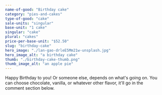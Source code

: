 ```yaml
---
name-of-good: "Birthday cake"
category: "pies-and-cakes"
type-of-good: "cake"
sale-units: "singular"
base-unit: "1 cake"
singular: "cake"
plural: "cakes"
price-per-base-unit: "$52.50"
slug: "birthday-cake"
hero_image: "./lan-gao-drleE5Mm21w-unsplash.jpg"
hero_image_alt: "a birthday cake"
thumb: "./birthday-cake-thumb.png"
thumb_image_alt: "an apple pie"
---
```


Happy Birthday to you! Or someone else, depends on what's going on. You can choose chocolate, vanilla, or whatever other flavor, it'll go in the comment section below.
